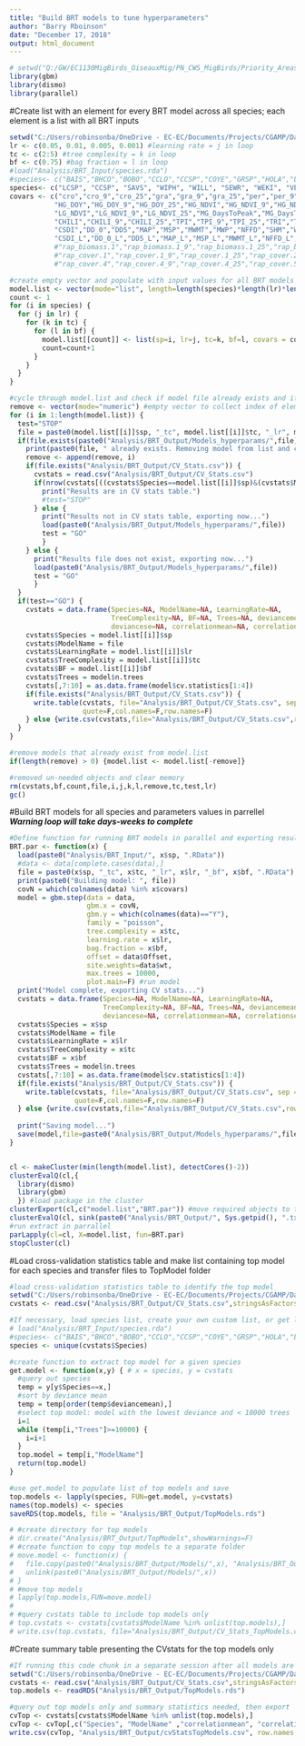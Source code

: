 ```yaml
---
title: "Build BRT models to tune hyperparameters"
author: "Barry Rboinson"
date: "December 17, 2018"
output: html_document
---
```


```r
# setwd("Q:/GW/EC1130MigBirds_OiseauxMig/PN_CWS_MigBirds/Priority_Areas_Analysis/Temp") #wd for InGeo remote desktop
library(gbm)
library(dismo)
library(parallel)
```


#Create list with an element for every BRT model across all species; each element is a list with all BRT inputs
```r
setwd("C:/Users/robinsonba/OneDrive - EC-EC/Documents/Projects/CGAMP/Data/Data files")
lr <- c(0.05, 0.01, 0.005, 0.001) #learning rate = j in loop
tc <- c(2:5) #tree complexity = k in loop
bf <- c(0.75) #bag fraction = l in loop
#load("Analysis/BRT_Input/species.rda")
#species<- c("BAIS","BHCO","BOBO","CCLO","CCSP","COYE","GRSP","HOLA","LARB","LBCU","LCSP","MAGO","MCLO","SAVS","SEWR","SPPI","UPSA","VESP","WEME","WILL")
species<- c("LCSP", "CCSP", "SAVS", "WIPH", "WILL", "SEWR", "WEKI", "VESP", "HOLA", "EAKI")
covars <- c("cro","cro_9","cro_25","gra","gra_9","gra_25","per","per_9","per_25","shr","shr_9","shr_25","wet","wet_9","wet_25",                           #landcover
           "HG_DOY","HG_DOY_9","HG_DOY_25","HG_NDVI","HG_NDVI_9","HG_NDVI_25","LG_DaysToPeak","LG_DaysToPeak_9","LG_DaysToPeak_25",                       #NDVI
           "LG_NDVI","LG_NDVI_9","LG_NDVI_25","MG_DaysToPeak","MG_DaysToPeak_9","MG_DaysToPeak_25","MG_NDVI","MG_NDVI_9","MG_NDVI_25",                    #NDVI
           "CHILI","CHILI_9","CHILI_25","TPI","TPI_9","TPI_25","TRI","TRI_9","TRI_25",                                                                    #Topography
           "CSDI","DD_0","DD5","MAP","MSP","MWMT","MWP","NFFD","SHM","WSDI",                                                                              #Weather
           "CSDI_L","DD_0_L","DD5_L","MAP_L","MSP_L","MWMT_L","NFFD_L","SHM_L","WSDI_L")                                                                  #weather lag
           #"rap_biomass.1","rap_biomass.1_9","rap_biomass.1_25","rap_biomass.2","rap_biomass.2_9","rap_biomass.2_25",                                     #RAP biomass
           #"rap_cover.1","rap_cover.1_9","rap_cover.1_25","rap_cover.2","rap_cover.2_9","rap_cover.2_25","rap_cover.3","rap_cover.3_9","rap_cover.3_25",  #RAP cover
           #"rap_cover.4","rap_cover.4_9","rap_cover.4_25","rap_cover.5","rap_cover.5_9","rap_cover.5_25","rap_cover.6","rap_cover.6_9","rap_cover.6_25")  #RAP cover

#create empty vector and populate with input values for all BRT models
model.list <- vector(mode="list", length=length(species)*length(lr)*length(tc)*length(bf))
count <- 1
for (i in species) {
  for (j in lr) {
    for (k in tc) {
      for (l in bf) {
        model.list[[count]] <- list(sp=i, lr=j, tc=k, bf=l, covars = covars)
        count=count+1
      }
    }
  }
}

#cycle through model.list and check if model file already exists and if so, check if results are in results table. Remove model from the list if it already exists. Export results from models if results aren't in results table.
remove <- vector(mode="numeric") #empty vector to collect index of elements to be removed from model.list
for (i in 1:length(model.list)) {
  test="STOP"
  file = paste0(model.list[[i]]$sp, "_tc", model.list[[i]]$tc, "_lr", model.list[[i]]$lr, "_bf", model.list[[i]]$bf, ".RData")
  if(file.exists(paste0("Analysis/BRT_Output/Models_hyperparams/",file))) {
    print(paste0(file, " already exists. Removing model from list and checking for results in CV stats table..."))
    remove <- append(remove, i)
    if(file.exists("Analysis/BRT_Output/CV_Stats.csv")) {
      cvstats = read.csv("Analysis/BRT_Output/CV_Stats.csv")
      if(nrow(cvstats[((cvstats$Species==model.list[[i]]$sp)&(cvstats$ModelName==file)),])>0) {
        print("Results are in CV stats table.")
        #test="STOP"
      } else {
        print("Results not in CV stats table, exporting now...")
        load(paste0("Analysis/BRT_Output/Models_hyperparams/",file))
        test = "GO"
        }
    } else {
      print("Results file does not exist, exporting now...")
      load(paste0("Analysis/BRT_Output/Models_hyperparams/",file))
      test = "GO"
      }
  }
  if(test=="GO") {
    cvstats = data.frame(Species=NA, ModelName=NA, LearningRate=NA,
                         TreeComplexity=NA, BF=NA, Trees=NA, deviancemean=NA,
                         deviancese=NA, correlationmean=NA, correlationse=NA)
    cvstats$Species = model.list[[i]]$sp
    cvstats$ModelName = file
    cvstats$LearningRate = model.list[[i]]$lr
    cvstats$TreeComplexity = model.list[[i]]$tc
    cvstats$BF = model.list[[i]]$bf
    cvstats$Trees = model$n.trees
    cvstats[,7:10] = as.data.frame(model$cv.statistics[1:4])
    if(file.exists("Analysis/BRT_Output/CV_Stats.csv")) {
      write.table(cvstats, file="Analysis/BRT_Output/CV_Stats.csv", sep = ",", append=T,
                  quote=F,col.names=F,row.names=F)
    } else {write.csv(cvstats,file="Analysis/BRT_Output/CV_Stats.csv",row.names=F)}
  }
}

#remove models that already exist from model.list
if(length(remove) > 0) {model.list <- model.list[-remove]}

#removed un-needed objects and clear memory
rm(cvstats,bf,count,file,i,j,k,l,remove,tc,test,lr)
gc()
```

#Build BRT models for all species and parameters values in parrellel ***Warning loop will take days-weeks to complete***
```r
#Define function for running BRT models in parallel and exporting results
BRT.par <- function(x) {
  load(paste0("Analysis/BRT_Input/", x$sp, ".RData"))
  #data <- data[complete.cases(data),]
  file = paste0(x$sp, "_tc", x$tc, "_lr", x$lr, "_bf", x$bf, ".RData")
  print(paste0("Building model: ", file))
  covN = which(colnames(data) %in% x$covars)
  model = gbm.step(data = data,
                   gbm.x = covN,
                   gbm.y = which(colnames(data)=="Y"),
                   family = "poisson",
                   tree.complexity = x$tc,
                   learning.rate = x$lr,
                   bag.fraction = x$bf,
                   offset = data$Offset,
                   site.weights=data$wt,
                   max.trees = 10000,
                   plot.main=F) #run model
  print("Model complete, exporting CV stats...")
  cvstats = data.frame(Species=NA, ModelName=NA, LearningRate=NA,
                       TreeComplexity=NA, BF=NA, Trees=NA, deviancemean=NA,
                       deviancese=NA, correlationmean=NA, correlationse=NA)
  cvstats$Species = x$sp
  cvstats$ModelName = file
  cvstats$LearningRate = x$lr
  cvstats$TreeComplexity = x$tc
  cvstats$BF = x$bf
  cvstats$Trees = model$n.trees
  cvstats[,7:10] = as.data.frame(model$cv.statistics[1:4])
  if(file.exists("Analysis/BRT_Output/CV_Stats.csv")) {
    write.table(cvstats, file="Analysis/BRT_Output/CV_Stats.csv", sep = ",", append=T,
                quote=F,col.names=F,row.names=F)
  } else {write.csv(cvstats,file="Analysis/BRT_Output/CV_Stats.csv",row.names=F)}
  
  print("Saving model...")
  save(model,file=paste0("Analysis/BRT_Output/Models_hyperparams/",file))
}


cl <- makeCluster(min(length(model.list), detectCores()-2))
clusterEvalQ(cl,{
  library(dismo)
  library(gbm)
  }) #load package in the cluster
clusterExport(cl,c("model.list","BRT.par")) #move required objects to the cluster
clusterEvalQ(cl, sink(paste0("Analysis/BRT_Output/", Sys.getpid(), ".txt")))
#run extract in parrallel
parLapply(cl=cl, X=model.list, fun=BRT.par)
stopCluster(cl)
```

#Load cross-validation statistics table and make list containing top model for each species and transfer files to TopModel folder
```r
#load cross-validation statistics table to identify the top model
setwd("C:/Users/robinsonba/OneDrive - EC-EC/Documents/Projects/CGAMP/Data/Data files")
cvstats <- read.csv("Analysis/BRT_Output/CV_Stats.csv",stringsAsFactors = F)

#If necessary, load species list, create your own custom list, or get list from unique values in Species column of CV stats tables
# load("Analysis/BRT_Input/species.rda")
#species<- c("BAIS","BHCO","BOBO","CCLO","CCSP","COYE","GRSP","HOLA","LARB","LBCU","LCSP","MAGO","MCLO","SAVS","SEWR","SPPI","UPSA","VESP","WEME","WILL")
species <- unique(cvstats$Species)

#create function to extract top model for a given species
get.model <- function(x,y) { # x = species, y = cvstats
  #query out species
  temp = y[y$Species==x,]
  #sort by deviance mean
  temp = temp[order(temp$deviancemean),]
  #select top model: model with the lowest deviance and < 10000 trees
  i=1
  while (temp[i,"Trees"]>=10000) {
    i=i+1
  }
  top.model = temp[i,"ModelName"]
  return(top.model)
}

#use get.model to populate list of top models and save 
top.models <- lapply(species, FUN=get.model, y=cvstats)
names(top.models) <- species
saveRDS(top.models, file = "Analysis/BRT_Output/TopModels.rds")

# #create directory for top models
# dir.create("Analysis/BRT_Output/TopModels",showWarnings=F)
# #create function to copy top models to a separate folder
# move.model <- function(x) {
#   file.copy(paste0("Analysis/BRT_Output/Models/",x), "Analysis/BRT_Output/TopModels", overwrite = F)
#   unlink(paste0("Analysis/BRT_Output/Models/",x))
# }
# #move top models
# lapply(top.models,FUN=move.model)
# 
# #query cvstats table to include top models only
# top.cvstats <- cvstats[cvstats$ModelName %in% unlist(top.models),]
# write.csv(top.cvstats, file="Analysis/BRT_Output/CV_Stats_TopModels.csv", row.names = F)
```

#Create summary table presenting the CVstats for the top models only
```r
#If running this code chunk in a separate session after all models are complete, load tops models and CVStats
setwd("C:/Users/robinsonba/OneDrive - EC-EC/Documents/Projects/CGAMP/Data/Data files")
cvstats <- read.csv("Analysis/BRT_Output/CV_Stats.csv",stringsAsFactors = F)
top.models <- readRDS("Analysis/BRT_Output/TopModels.rds")

#query out top models only and summary statistics needed, then export
cvTop <- cvstats[cvstats$ModelName %in% unlist(top.models),]
cvTop <- cvTop[,c("Species", "ModelName" ,"correlationmean", "correlationse")]
write.csv(cvTop, "Analysis/BRT_Output/cvStatsTopModels.csv", row.names = F)

```